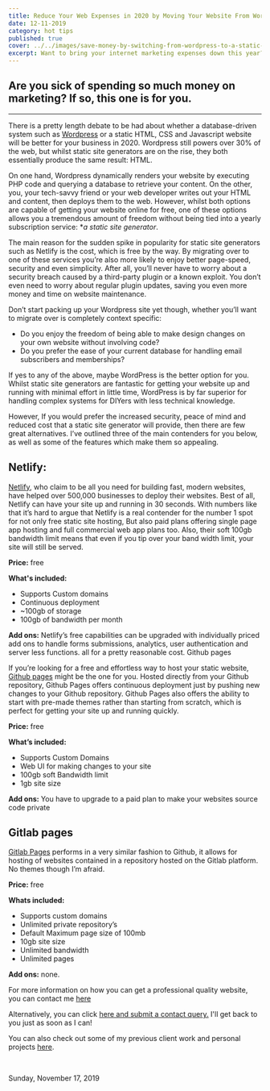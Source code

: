 ```yaml
---
title: Reduce Your Web Expenses in 2020 by Moving Your Website From Wordpress to a Static Site Generator
date: 12-11-2019
category: hot tips
published: true
cover: ../../images/save-money-by-switching-from-wordpress-to-a-static-site-generator.jpg
excerpt: Want to bring your internet marketing expenses down this year? Here's one thing you can do to make a huge difference.
---
```


## Are you sick of spending so much money on marketing? If so, this one is for you.

---

There is a pretty length debate to be had about whether a database-driven system such as [Wordpress](https://www.wordpress.com/) or a static HTML, CSS and Javascript website will be better for your business in 2020. Wordpress still powers over 30% of the web, but whilst static site generators are on the rise, they both essentially produce the same result: HTML.

On one hand, Wordpress dynamically renders your website by executing PHP code and querying a database to retrieve your content. On the other, you, your tech-savvy friend or your web developer writes out your HTML and content, then deploys them to the web. However, whilst both options are capable of getting your website online for free, one of these options allows you a tremendous amount of freedom without being tied into a yearly subscription service: **a static site generator*.

The main reason for the sudden spike in popularity for static site generators such as Netlify is the cost, which is free by the way. By migrating over to one of these services you’re also more likely to enjoy better page-speed, security and even simplicity. After all, you’ll never have to worry about a security breach caused by a third-party plugin or a known exploit. You don’t even need to worry about regular plugin updates, saving you even more money and time on website maintenance.

Don’t start packing up your Wordpress site yet though, whether you’ll want to migrate over is completely context specific:

* Do you enjoy the freedom of being able to make design changes on your own website without involving code?
* Do you prefer the ease of your current database for handling email subscribers and memberships?

If yes to any of the above, maybe WordPress is the better option for you. Whilst static site generators are fantastic for getting your website up and running with minimal effort in little time, WordPress is by far superior for handling complex systems for DIYers with less technical knowledge.

However, If you would prefer the increased security, peace of mind and reduced cost that a static site generator will provide, then there are few great alternatives. I’ve outlined three of the main contenders for you below, as well as some of the features which make them so appealing.

## Netlify:

[Netlify](http://www.netlify.com/), who claim to be all you need for building fast, modern websites, have helped over 500,000 businesses to deploy their websites. Best of all, Netlify can have your site up and running in 30 seconds. With numbers like that it’s hard to argue that Netlify is a real contender for the number 1 spot for not only free static site hosting, But also paid plans offering single page app hosting and full commercial web app plans too. Also, their soft 100gb bandwidth limit means that even if you tip over your band width limit, your site will still be served.

**Price:** free

**What's included:**

* Supports Custom domains
* Continuous deployment
* ~100gb of storage
* 100gb of bandwidth per month

**Add ons:** Netlify’s free capabilities can be upgraded with individually priced add ons to handle forms submissions, analytics, user authentication and server less functions. all for a pretty reasonable cost.
Github pages

If you’re looking for a free and effortless way to host your static website, [Github pages](https://pages.github.com/) might be the one for you. Hosted directly from your Github repository, Github Pages offers continuous deployment just by pushing new changes to your Github repository. Github Pages also offers the ability to start with pre-made themes rather than starting from scratch, which is perfect for getting your site up and running quickly.

**Price:** free

**What’s included:**

* Supports Custom Domains
* Web UI for making changes to your site
* 100gb soft Bandwidth limit
* 1gb site size

**Add ons:** You have to upgrade to a paid plan to make your websites source code private

## Gitlab pages

[Gitlab Pages](https://gitlab.com/explore) performs in a very similar fashion to Github, it allows for hosting of websites contained in a repository hosted on the Gitlab platform. No themes though I’m afraid.

**Price:** free

**Whats included:**

* Supports custom domains
* Unlimited private repository’s
* Default Maximum page size of 100mb
* 10gb site size
* Unlimited bandwidth
* Unlimited pages

**Add ons:** none.

For more information on how you can get a professional quality website, you can contact me [here](mailto:mrobinsonwebdev@gmail.com)

Alternatively, you can click [here and submit a contact query.](/contact/) I'll get back to you just as soon as I can!

You can also check out some of my previous client work and personal projects [here](/).

<br/>

Sunday, November 17, 2019